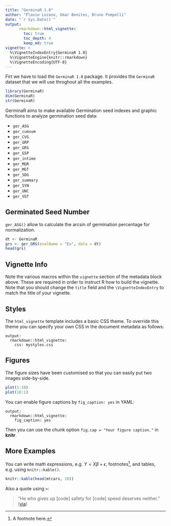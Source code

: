 ```yaml
---
title: "GerminaR 1.0"
author: "Flavio Lozano, Omar Benites, Bruno Pompelli"
date: "`r Sys.Date()`"
output: 
      rmarkdown::html_vignette:
        toc: true
        toc_depth: 4
        keep_md: true
vignette: >
  %\VignetteIndexEntry{GerminaR 1.0}
  %\VignetteEngine{knitr::rmarkdown}
  %\VignetteEncoding{UTF-8}
---
```


Firt we have to load the `GerminaR 1.0` package. It provides the `GerminaR` dataset that we will use throghout all the examples. 

```r
library(GerminaR)
dim(GerminaR)
str(GerminaR)
```

GerminaR aims to make available Germination seed indexes and graphic functions to analyze germination seed data:

* `ger_ASG`
* `ger_cumsum`
* `ger_CVG`
* `ger_GRP`
* `ger_GRS`
* `ger_GSP`
* `ger_intime`
* `ger_MGR`
* `ger_MGT`
* `ger_SDG`
* `ger_summary`
* `ger_SYN`
* `ger_UNC`
* `ger_VGT`


## Germinated Seed Number

`ger_ASG()` allow to calculate the arcsin of germination percentage for normalization.

```r
dt <- GerminaR
grs <- ger_GRS(evalName = "Ev", data = dt)
head(grs)
```


## Vignette Info

Note the various macros within the `vignette` section of the metadata block above. These are required in order to instruct R how to build the vignette. Note that you should change the `title` field and the `\VignetteIndexEntry` to match the title of your vignette.

## Styles

The `html_vignette` template includes a basic CSS theme. To override this theme you can specify your own CSS in the document metadata as follows:

    output: 
      rmarkdown::html_vignette:
        css: mystyles.css

## Figures

The figure sizes have been customised so that you can easily put two images side-by-side. 

```r
plot(1:10)
plot(10:1)
```

You can enable figure captions by `fig_caption: yes` in YAML:

    output:
      rmarkdown::html_vignette:
        fig_caption: yes

Then you can use the chunk option `fig.cap = "Your figure caption."` in **knitr**.

## More Examples

You can write math expressions, e.g. $Y = X\beta + \epsilon$, footnotes^[A footnote here.], and tables, e.g. using `knitr::kable()`.

```r
knitr::kable(head(mtcars, 10))
```

Also a quote using `>`:

> "He who gives up [code] safety for [code] speed deserves neither."
([via](https://twitter.com/hadleywickham/status/504368538874703872))
